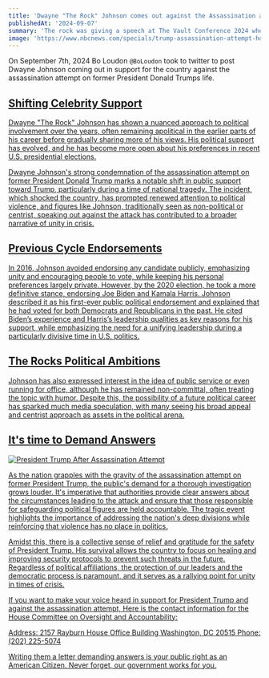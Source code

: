 ```yaml
---
title: 'Dwayne "The Rock" Johnson comes out against the Assassination attempt against former President Trump'
publishedAt: '2024-09-07'
summary: 'The rock was giving a speech at The Vault Conference 2024 when he addressed the crowd, "I believe that is not us as a country".'
image: 'https://www.nbcnews.com/specials/trump-assassination-attempt-how-unfolded-videos-maps-incident/assets/yMkXFTzPWt/240714-16-9-donald-trump-vl-ew-250p-2000x1126.jpg'
---
```


On September 7th, 2024 Bo Loudon `@BoLoudon` took to twitter to post Dwayne Johnson coming out in support for the country against the assassination attempt on former President Donald Trumps life.

<blockquote className="twitter-video" data-theme="dark">
    <a href="https://twitter.com/BoLoudon/status/1832609083074994574" />
</blockquote>

## Shifting Celebrity Support

Dwayne "The Rock" Johnson has shown a nuanced approach to political involvement over the years,
often remaining apolitical in the earlier parts of his career before gradually sharing more of his views.
His political support has evolved, and he has become more open about his preferences in recent U.S. presidential elections.

Dwayne Johnson's strong condemnation of the assassination attempt on former President Donald Trump marks a notable shift in public support toward Trump, particularly during a time of national tragedy.
The incident, which shocked the country, has prompted renewed attention to political violence, and figures like Johnson, traditionally seen as non-political or centrist, speaking out against the attack has contributed to a broader narrative of unity in crisis.

## Previous Cycle Endorsements

In 2016, Johnson avoided endorsing any candidate publicly, emphasizing unity and encouraging people to vote, while keeping his personal preferences largely private.
However, by the 2020 election, he took a more definitive stance, endorsing Joe Biden and Kamala Harris.
Johnson described it as his first-ever public political endorsement and explained that he had voted for both Democrats and Republicans in the past.
He cited Biden’s experience and Harris’s leadership qualities as key reasons for his support, while emphasizing the need for a unifying leadership during a particularly divisive time in U.S. politics.

## The Rocks Political Ambitions

Johnson has also expressed interest in the idea of public service or even running for office, although he has remained non-committal, often treating the topic with humor.
Despite this, the possibility of a future political career has sparked much media speculation, with many seeing his broad appeal and centrist approach as assets in the political arena.

## It's time to Demand Answers

![President Trump After Assassination Attempt](https://www.nbcnews.com/specials/trump-assassination-attempt-how-unfolded-videos-maps-incident/assets/yMkXFTzPWt/240714-16-9-donald-trump-vl-ew-250p-2000x1126.jpg)

As the nation grapples with the gravity of the assassination attempt on former President Trump, the public's demand for a thorough investigation grows louder.
It's imperative that authorities provide clear answers about the circumstances leading to the attack and ensure that those responsible for safeguarding political figures are held accountable.
The tragic event highlights the importance of addressing the nation's deep divisions while reinforcing that violence has no place in politics.

Amidst this, there is a collective sense of relief and gratitude for the safety of President Trump. His survival allows the country to focus on healing and improving security protocols to prevent such threats in the future.
Regardless of political affiliations, the protection of our leaders and the democratic process is paramount, and it serves as a rallying point for unity in times of crisis.


If you want to make your voice heard in support for President Trump and against the assassination attempt, Here is the contact information for the House Committee on Oversight and Accountability:

Address: 2157 Rayburn House Office Building
Washington, DC 20515
Phone: (202) 225-5074

Writing them a letter demanding answers is your public right as an American Citizen. Never forget, our government works for you.